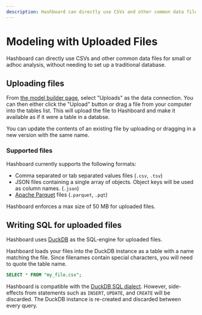 ```yaml
---
description: Hashboard can directly use CSVs and other common data files for small or adhoc analysis, without needing to set up a traditional database.
---
```


# Modeling with Uploaded Files

Hashboard can directly use CSVs and other common data files for small or adhoc
analysis, without needing to set up a traditional database.

## Uploading files

From [the model builder page](https://hashboard.com/app/mb),
select "Uploads" as the data connection. You can then either click the "Upload"
button or drag a file from your computer into the tables list. This will upload
the file to Hashboard and make it available as if it were a table in a databse.

You can update the contents of an existing file by uploading or dragging in a
new version with the same name.

### Supported files

Hashboard currently supports the following formats:

- Comma separated or tab separated values files (`.csv`, `.tsv`)
- JSON files containing a single array of objects. Object keys will
  be used as column names. (`.json`)
- [Apache Parquet](https://parquet.apache.org/)
  files (`.parquet`, `.pqt`)

Hashboard enforces a max size of 50 MB for uploaded files.

## Writing SQL for uploaded files

Hashboard uses [DuckDB](https://duckdb.org/) as the SQL-engine for uploaded files.

Hashboard loads your files into the DuckDB instance as a table with a name matching
the file. Since filenames contain special characters, you will need to quote
the table name.

```sql
SELECT * FROM "my_file.csv";
```

Hashboard is compatible with the
[DuckDB SQL dialect](https://duckdb.org/docs/sql/introduction).
However, side-effects from statements such as `INSERT`, `UPDATE`, and `CREATE`
will be discarded. The DuckDB instance is re-created and discarded between
every query.
